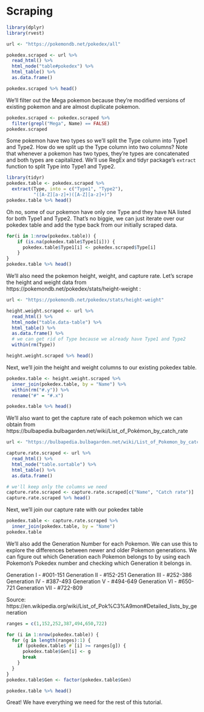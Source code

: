 # Scraping 

```r
library(dplyr)
library(rvest)

url <- "https://pokemondb.net/pokedex/all"

pokedex.scraped <- url %>%
  read_html() %>%
  html_node("table#pokedex") %>%
  html_table() %>%
  as.data.frame()

pokedex.scraped %>% head()
```

We'll filter out the Mega pokemon because they're modified versions of existing pokemon and are almost duplicate pokemon. 

```r
pokedex.scraped <- pokedex.scraped %>%
  filter(grepl("Mega", Name) == FALSE)
pokedex.scraped
```

Some pokemon have two types so we'll split the Type column into Type1 and Type2. How do we split up the Type column into two columns? Note that whenever a pokemon has two types, they're types are concatenated and both types are capitalized. We'll use RegEx and tidyr package's `extract` function to split Type into Type1 and Type2.

```r
library(tidyr)
pokedex.table <- pokedex.scraped %>% 
  extract(Type, into = c("Type1", "Type2"), 
          "([A-Z][a-z]+)([A-Z][a-z]+)")
pokedex.table %>% head()
```

Oh no, some of our pokemon have only one Type and they have NA listed for both Type1 and Type2. That's no biggie, we can just iterate over our pokedex table and add the type back from our initially scraped data.

```r
for(i in 1:nrow(pokedex.table)) {
    if (is.na(pokedex.table$Type1[i])) {
      pokedex.table$Type1[i] <- pokedex.scraped$Type[i]
    }
}
pokedex.table %>% head()
```

We'll also need the pokemon height, weight, and capture rate. Let's scrape the height and weight data from https://pokemondb.net/pokedex/stats/height-weight :

```r
url <- "https://pokemondb.net/pokedex/stats/height-weight"

height.weight.scraped <- url %>%
  read_html() %>%
  html_node("table.data-table") %>%
  html_table() %>%
  as.data.frame() %>%
  # we can get rid of Type because we already have Type1 and Type2
  within(rm(Type))

height.weight.scraped %>% head()
```

Next, we'll join the height and weight columns to our existing pokedex table.

```r

pokedex.table <- height.weight.scraped %>%
  inner_join(pokedex.table, by = "Name") %>%
  within(rm("#.y")) %>%
  rename("#" = "#.x")

pokedex.table %>% head()
```

We'll also want to get the capture rate of each pokemon which we can obtain from https://bulbapedia.bulbagarden.net/wiki/List_of_Pokémon_by_catch_rate

```r
url <- "https://bulbapedia.bulbagarden.net/wiki/List_of_Pokemon_by_catch_rate"

capture.rate.scraped <- url %>%
  read_html() %>%
  html_node("table.sortable") %>%
  html_table() %>%
  as.data.frame() 

# we'll keep only the columns we need
capture.rate.scraped <- capture.rate.scraped[c("Name", "Catch rate")]
capture.rate.scraped %>% head()
```

Next, we'll join our capture rate with our pokedex table

```r
pokedex.table <- capture.rate.scraped %>%
  inner_join(pokedex.table, by = "Name")
pokedex.table
```

We'll also add the Generation Number for each Pokemon. We can use this to explore the differences between newer and older Pokemon generations. We can figure out which Generation each Pokemon belongs to by using each Pokemon's Pokedex number and checking which Generation it belongs in. 

Generation I - #001-151
Generation II - #152-251
Generation III - #252-386
Generation IV - #387-493
Generation V - #494-649
Generation VI - #650-721
Generation VII - #722-809

Source: https://en.wikipedia.org/wiki/List_of_Pok%C3%A9mon#Detailed_lists_by_generation

```r
ranges = c(1,152,252,387,494,650,722)

for (i in 1:nrow(pokedex.table)) {
  for (g in length(ranges):1) {
    if (pokedex.table$`#`[i] >= ranges[g]) {
      pokedex.table$Gen[i] <- g
      break
    }
  }
}
pokedex.table$Gen <- factor(pokedex.table$Gen)

pokedex.table %>% head()
```

Great! We have everything we need for the rest of this tutorial.


















